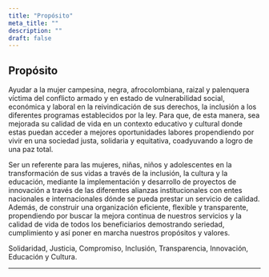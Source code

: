 ```yaml
---
title: "Propósito"
meta_title: ""
description: ""
draft: false
---
```


## Propósito

<Accordion client:load title="Misión">

Ayudar a la mujer campesina, negra, afrocolombiana, raizal y palenquera víctima del conflicto armado y en estado de vulnerabilidad social, económica y laboral en la reivindicación de sus derechos, la inclusión a los diferentes programas establecidos por la ley. Para que, de esta manera, sea mejorada su calidad de vida en un contexto educativo y cultural donde estas puedan acceder a mejores oportunidades labores propendiendo por vivir en una sociedad justa, solidaria y equitativa, coadyuvando a logro de una paz total.

</Accordion>

<Accordion client:load title="Visión">

Ser un referente para las mujeres, niñas, niños y adolescentes en la transformación de sus vidas a través de la inclusión, la cultura y la educación, mediante la implementación y desarrollo de proyectos de innovación a través de las diferentes alianzas institucionales con entes nacionales e internacionales dónde se pueda prestar un servicio de calidad. Además, de construir una organización eficiente, flexible y transparente, propendiendo por buscar la mejora continua de nuestros servicios y la calidad de vida de todos los beneficiarios demostrando seriedad, cumplimiento y así poner en marcha nuestros propósitos y valores.

</Accordion>

<Accordion client:load title="Valores">

Solidaridad, Justicia, Compromiso, Inclusión, Transparencia, Innovación, Educación y Cultura.

</Accordion>

---
